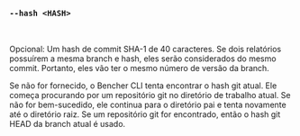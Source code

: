 ### `--hash <HASH>`

<br />

Opcional: Um hash de commit SHA-1 de 40 caracteres.
Se dois relatórios possuírem a mesma branch e hash, eles serão considerados do mesmo commit.
Portanto, eles vão ter o mesmo número de versão da branch.

Se não for fornecido, o Bencher CLI tenta encontrar o hash git atual.
Ele começa procurando por um repositório git no diretório de trabalho atual.
Se não for bem-sucedido, ele continua para o diretório pai e tenta novamente até o diretório raiz.
Se um repositório git for encontrado, então o hash git HEAD da branch atual é usado.